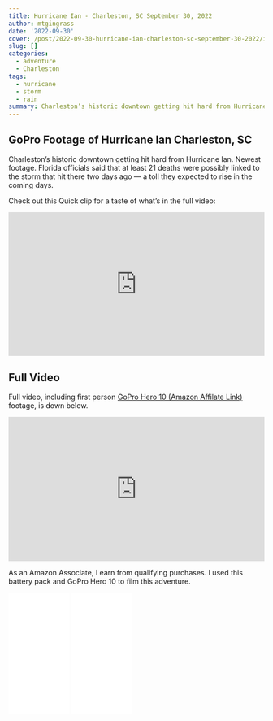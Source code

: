 ```yaml
---
title: Hurricane Ian - Charleston, SC September 30, 2022
author: mtgingrass
date: '2022-09-30'
cover: /post/2022-09-30-hurricane-ian-charleston-sc-september-30-2022/images/Copy of Yellow Freelancer YouTube Thumbnail.jpg
slug: []
categories:
  - adventure
  - Charleston
tags:
  - hurricane
  - storm
  - rain
summary: Charleston’s historic downtown getting hit hard from Hurricane Ian. Newest footage. Florida officials said that at least 21 deaths were possibly linked to the storm that hit there two days ago — a toll they expected to rise in the coming days.
---
```


## GoPro Footage of Hurricane Ian Charleston, SC

Charleston’s historic downtown getting hit hard from Hurricane Ian. Newest footage. Florida officials said that at least 21 deaths were possibly linked to the storm that hit there two days ago — a toll they expected to rise in the coming days.

Check out this Quick clip for a taste of what's in the full video:

<style>.embed-container { position: relative; padding-bottom: 56.25%; height: 0; overflow: hidden; max-width: 100%; } .embed-container iframe, .embed-container object, .embed-container embed { position: absolute; top: 0; left: 0; width: 100%; height: 100%; }</style><div class='embed-container'><iframe src='https://www.youtube.com/embed/AbrG1GZNIhU' frameborder='0' allowfullscreen></iframe></div>


## Full Video
Full video, including first person [GoPro Hero 10 (Amazon Affilate Link)](https://amzn.to/3frhrdn) footage, is down below. 

<style>.embed-container { position: relative; padding-bottom: 56.25%; height: 0; overflow: hidden; max-width: 100%; } .embed-container iframe, .embed-container object, .embed-container embed { position: absolute; top: 0; left: 0; width: 100%; height: 100%; }</style><div class='embed-container'><iframe src='https://www.youtube.com/embed/kxFbX9p8WNM' frameborder='0' allowfullscreen></iframe></div>


As an Amazon Associate, I earn from qualifying purchases. I used this battery pack and GoPro Hero 10 to film this adventure.

<iframe sandbox="allow-popups allow-scripts allow-modals allow-forms allow-same-origin" style="width:120px;height:240px;" marginwidth="0" marginheight="0" scrolling="no" frameborder="0" src="//ws-na.amazon-adsystem.com/widgets/q?ServiceVersion=20070822&OneJS=1&Operation=GetAdHtml&MarketPlace=US&source=ss&ref=as_ss_li_til&ad_type=product_link&tracking_id=kit-my_streaming-20&language=en_US&marketplace=amazon&region=US&placement=B0B96H7LGX&asins=B0B96H7LGX&linkId=d22fff55c8041cc39054aa8bb7651452&show_border=true&link_opens_in_new_window=true"></iframe>

<iframe sandbox="allow-popups allow-scripts allow-modals allow-forms allow-same-origin" style="width:120px;height:240px;" marginwidth="0" marginheight="0" scrolling="no" frameborder="0" src="//ws-na.amazon-adsystem.com/widgets/q?ServiceVersion=20070822&OneJS=1&Operation=GetAdHtml&MarketPlace=US&source=ss&ref=as_ss_li_til&ad_type=product_link&tracking_id=kit-my_streaming-20&language=en_US&marketplace=amazon&region=US&placement=B08KWDBHTN&asins=B08KWDBHTN&linkId=0346d2fa80121aaa457e49ddf398f5ad&show_border=true&link_opens_in_new_window=true"></iframe>
